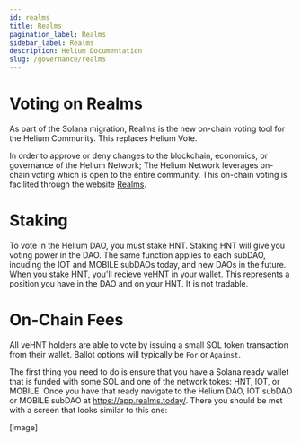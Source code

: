 ```yaml
---
id: realms
title: Realms
pagination_label: Realms
sidebar_label: Realms
description: Helium Documentation
slug: /governance/realms
---
```



# Voting on Realms

As part of the Solana migration, Realms is the new on-chain voting tool for the Helium Community. This replaces Helium Vote.

In order to approve or deny changes to the blockchain, economics, or governance of the Helium
Network; The Helium Network leverages on-chain voting which is open to the entire community. This
on-chain voting is facilited through the website [Realms](https://realms.today).

# Staking

To vote in the Helium DAO, you must stake HNT. Staking HNT will give you voting power in the DAO. The same function applies to each subDAO, incuding the IOT and MOBILE subDAOs today, and new DAOs in the future.
When you stake HNT, you'll recieve veHNT in your wallet. This represents a position you have in the DAO and on your HNT. It is not tradable. 

# On-Chain Fees

All veHNT holders are able to vote by issuing a small SOL token transaction from their wallet. Ballot options will typically be `For` or `Against`. 

<!-- ## How to Vote on Realms -->

The first thing you need to do is ensure that you have a Solana ready wallet that is funded with some SOL and one of the network tokes: HNT, IOT, or MOBILE. 
Once you have that ready navigate to the Helium DAO, IOT subDAO or MOBILE subDAO at https://app.realms.today/. 
There you should be met with a screen that looks similar to this one:

[image]